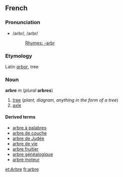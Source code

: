 ==French==
===Pronunciation===
*/arbr/, /arbr/
*:[[Rhymes:French:-arbr|Rhymes: -arbr]]

===Etymology===
Latin ''[[arbor]]'', tree

===Noun===
'''arbre''' ''m'' (''plural'' '''arbres''')

#[[tree]] (''plant, diagram, anything in the form of a tree'')
#[[axle]]

====Derived terms====
*[[arbre à palabres]]
*[[arbre de couche]]
*[[arbre de Judée]]
*[[arbre de vie]]
*[[arbre fruitier]]
*[[arbre généalogique]]
*[[arbre moteur]]

[[et:Arbre]]
[[fr:arbre]]